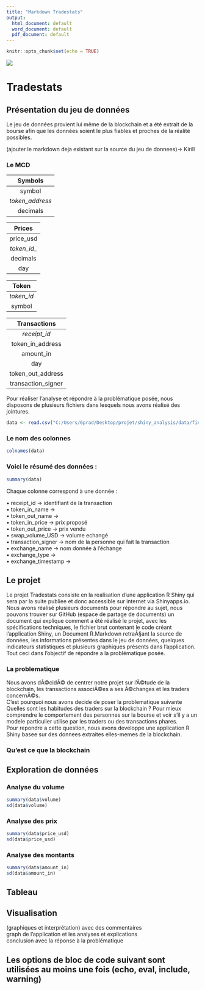 ```yaml
---
title: "Markdown Tradestats"
output:
  html_document: default
  word_document: default
  pdf_document: default
---
```


```r
knitr::opts_chunk$set(echo = TRUE)
```

![](https://www.cooperative.com/news/PublishingImages/fcc-spectrum-2020-getty.jpg)

# Tradestats 

## Présentation du jeu de données  

Le jeu de données provient lui même de la blockchain et a été extrait de la bourse afin que les données soient le plus fiables et proches de la réalité possibles.  

(ajouter le markdown deja existant sur la source du jeu de donnees)-> Kirill

### Le MCD

| Symbols        |
|:--------------:|
| symbol         |
| *token_address*|
|decimals        |

| Prices      |
|:-----------:|
| price_usd   |
| *token_id_* |
|decimals     |
|day          |

| Token        |
|:------------:|
| *token_id*   |
| symbol       |

| Transactions     |
|:----------------:|
| *receipt_id*     |
| token_in_address |
|amount_in         |
|day               |
|token_out_address |
|transaction_signer|

Pour réaliser l'analyse et répondre à la problématique posée, nous disposons de plusieurs fichiers dans lesquels nous avons réalisé des jointures.  

```r
data <- read.csv("C:/Users/6prad/Desktop/projet/shiny_analysis/data/final/swap_operations.csv")
```
### Le nom des colonnes  

```r
colnames(data)
```

### Voici le résumé des données :  

```r
summary(data)
```

Chaque colonne correspond à une donnée :

•	receipt_id -> identifiant de la transaction  
•	token_in_name ->  
•	token_out_name ->  
•	token_in_price -> prix proposé  
•	token_out_price -> prix vendu  
•	swap_volume_USD -> volume echangé  
•	transaction_signer -> nom de la personne qui fait la transaction  
•	exchange_name -> nom donnée à l’échange  
•	exchange_type ->  
•	exchange_timestamp ->  

## Le projet  

Le projet Tradestats consiste en la realisation d'une application R Shiny qui sera par la suite publiee et donc accessible sur internet via Shinyapps.io.  
Nous avons réalisé plusieurs documents pour répondre au sujet, nous pouvons trouver sur GitHub (espace de partage de documents) un document qui explique comment a été réalisé le projet, avec les spécifications techniques, le fichier brut contenant le code créant l'application Shiny, un Document R.Markdown retraÃ§ant la source de données, les informations présentes dans le jeu de données, quelques indicateurs statistiques et plusieurs graphiques présents dans l'application. Tout ceci dans l'objectif de répondre a la problématique posée.

### La problematique  

Nous avons dÃ©cidÃ© de centrer notre projet sur l'Ã©tude de la blockchain, les transactions associÃ©es a ses Ã©changes et les traders concernÃ©s.  
C'est pourquoi nous avons decide de poser la problematique suivante Quelles sont les habitudes des traders sur la blockchain ? Pour mieux comprendre le comportement des personnes sur la bourse et voir s'il y a un modele particulier utilise par les traders ou des transactions phares.  
Pour repondre a cette question, nous avons developpe une application R Shiny basee sur des donnees extraites elles-memes de la blockchain.  

### Qu'est ce que la blockchain  



## Exploration de données  

### Analyse du volume

```r
summary(data$volume)
sd(data$volume)
```

### Analyse des prix

```r
summary(data$price_usd)
sd(data$price_usd)
```

### Analyse des montants

```r
summary(data$amount_in)
sd(data$amount_in)
```

## Tableau  

## Visualisation  

(graphiques et interprétation) avec des commentaires  
graph de l'application et les analyses et explications  
conclusion avec la réponse à la problématique  

## Les options de bloc de code suivant sont utilisées au moins une fois (echo, eval, include, warning)  
